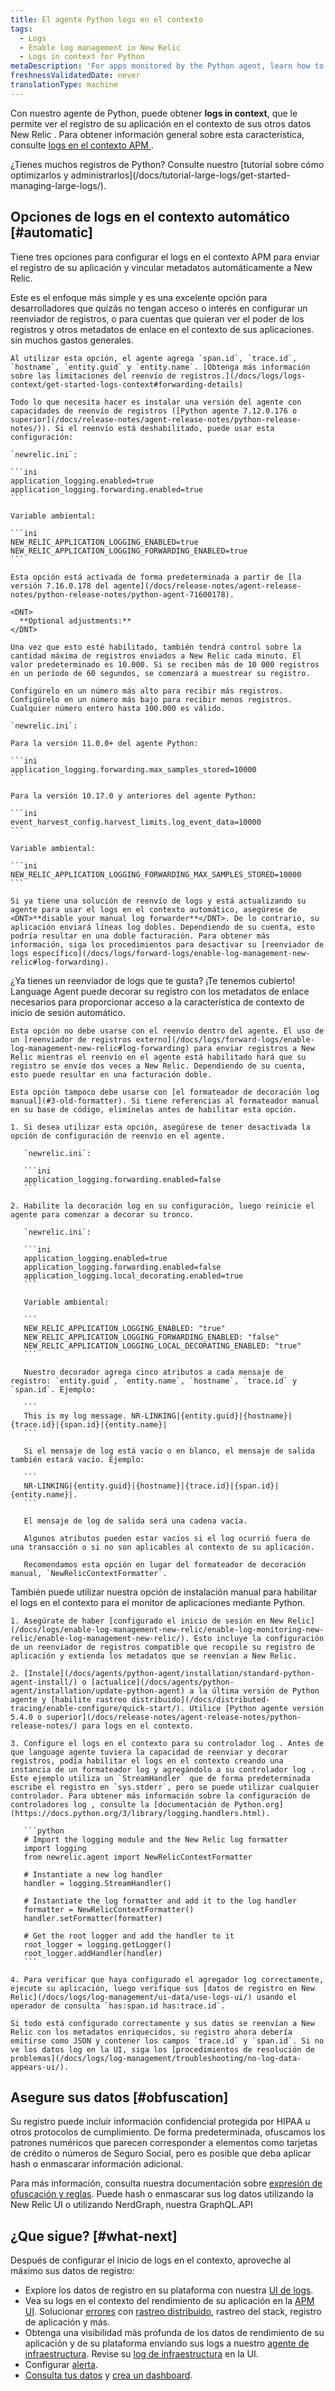 ```yaml
---
title: El agente Python logs en el contexto
tags:
  - Logs
  - Enable log management in New Relic
  - Logs in context for Python
metaDescription: 'For apps monitored by the Python agent, learn how to link log data with related data across the rest of the New Relic platform.'
freshnessValidatedDate: never
translationType: machine
---
```


Con nuestro <InlinePopover type="apm" />agente de Python, puede obtener <DNT>**logs in context**</DNT>, que le permite ver el registro de su aplicación en el contexto de sus otros datos New Relic . Para obtener información general sobre esta característica, consulte [logs en el contexto APM ](/docs/apm/new-relic-apm/getting-started/get-started-logs-context).

<Callout variant="tip">
  ¿Tienes muchos registros de Python? Consulte nuestro [tutorial sobre cómo optimizarlos y administrarlos](/docs/tutorial-large-logs/get-started-managing-large-logs/).
</Callout>

## Opciones de logs en el contexto automático [#automatic]

Tiene tres opciones para configurar el logs en el contexto APM para enviar el registro de su aplicación y vincular metadatos automáticamente a New Relic.

<CollapserGroup>
  <Collapser id="1-agent" title="Opción 1 (la más simple): deja que el agente decore y reenvíe tu registro.">
    Este es el enfoque más simple y es una excelente opción para desarrolladores que quizás no tengan acceso o interés en configurar un reenviador de registros, o para cuentas que quieran ver el poder de los registros y otros metadatos de enlace en el contexto de sus aplicaciones. sin muchos gastos generales.

    Al utilizar esta opción, el agente agrega `span.id`, `trace.id`, `hostname`, `entity.guid` y `entity.name`. [Obtenga más información sobre las limitaciones del reenvío de registros.](/docs/logs/logs-context/get-started-logs-context#forwarding-details)

    Todo lo que necesita hacer es instalar una versión del agente con capacidades de reenvío de registros ([Python agente 7.12.0.176 o superior](/docs/release-notes/agent-release-notes/python-release-notes/)). Si el reenvío está deshabilitado, puede usar esta configuración:

    `newrelic.ini`:

    ```ini
    application_logging.enabled=true
    application_logging.forwarding.enabled=true
    ```

    Variable ambiental:

    ```ini
    NEW_RELIC_APPLICATION_LOGGING_ENABLED=true
    NEW_RELIC_APPLICATION_LOGGING_FORWARDING_ENABLED=true
    ```

    Esta opción está activada de forma predeterminada a partir de [la versión 7.16.0.178 del agente](/docs/release-notes/agent-release-notes/python-release-notes/python-agent-71600178).

    <DNT>
      **Optional adjustments:**
    </DNT>

    Una vez que esto esté habilitado, también tendrá control sobre la cantidad máxima de registros enviados a New Relic cada minuto. El valor predeterminado es 10.000. Si se reciben más de 10 000 registros en un período de 60 segundos, se comenzará a muestrear su registro.

    Configúrelo en un número más alto para recibir más registros. Configúrelo en un número más bajo para recibir menos registros. Cualquier número entero hasta 100.000 es válido.

    `newrelic.ini`:

    Para la versión 11.0.0+ del agente Python:

    ```ini
    application_logging.forwarding.max_samples_stored=10000
    ```

    Para la versión 10.17.0 y anteriores del agente Python:

    ```ini
    event_harvest_config.harvest_limits.log_event_data=10000
    ```

    Variable ambiental:

    ```ini
    NEW_RELIC_APPLICATION_LOGGING_FORWARDING_MAX_SAMPLES_STORED=10000
    ```

    Si ya tiene una solución de reenvío de logs y está actualizando su agente para usar el logs en el contexto automático, asegúrese de <DNT>**disable your manual log forwarder**</DNT>. De lo contrario, su aplicación enviará líneas log dobles. Dependiendo de su cuenta, esto podría resultar en una doble facturación. Para obtener más información, siga los procedimientos para desactivar su [reenviador de logs específico](/docs/logs/forward-logs/enable-log-management-new-relic#log-forwarding).
  </Collapser>

  <Collapser id="2-decorate" title="Opción 2: deja que el agente decore tu tronco.">
    ¿Ya tienes un reenviador de logs que te gusta? ¡Te tenemos cubierto! Language Agent puede decorar su registro con los metadatos de enlace necesarios para proporcionar acceso a la característica de contexto de inicio de sesión automático.

    Esta opción no debe usarse con el reenvío dentro del agente. El uso de un [reenviador de registros externo](/docs/logs/forward-logs/enable-log-management-new-relic#log-forwarding) para enviar registros a New Relic mientras el reenvío en el agente está habilitado hará que su registro se envíe dos veces a New Relic. Dependiendo de su cuenta, esto puede resultar en una facturación doble.

    Esta opción tampoco debe usarse con [el formateador de decoración log manual](#3-old-formatter). Si tiene referencias al formateador manual en su base de código, elimínelas antes de habilitar esta opción.

    1. Si desea utilizar esta opción, asegúrese de tener desactivada la opción de configuración de reenvío en el agente.

       `newrelic.ini`:

       ```ini
       application_logging.forwarding.enabled=false
       ```

    2. Habilite la decoración log en su configuración, luego reinicie el agente para comenzar a decorar su tronco.

       `newrelic.ini`:

       ```ini
       application_logging.enabled=true
       application_logging.forwarding.enabled=false
       application_logging.local_decorating.enabled=true
       ```

       Variable ambiental:

       ```
       NEW_RELIC_APPLICATION_LOGGING_ENABLED: "true"
       NEW_RELIC_APPLICATION_LOGGING_FORWARDING_ENABLED: "false"
       NEW_RELIC_APPLICATION_LOGGING_LOCAL_DECORATING_ENABLED: "true"
       ```

       Nuestro decorador agrega cinco atributos a cada mensaje de registro: `entity.guid`, `entity.name`, `hostname`, `trace.id` y `span.id`. Ejemplo:

       ```
       This is my log message. NR-LINKING|{entity.guid}|{hostname}|{trace.id}|{span.id}|{entity.name}|
       ```

       Si el mensaje de log está vacío o en blanco, el mensaje de salida también estará vacío. Ejemplo:

       ```
       NR-LINKING|{entity.guid}|{hostname}|{trace.id}|{span.id}|{entity.name}|.
       ```

       El mensaje de log de salida será una cadena vacía.

       Algunos atributos pueden estar vacíos si el log ocurrió fuera de una transacción o si no son aplicables al contexto de su aplicación.

       Recomendamos esta opción en lugar del formateador de decoración manual, `NewRelicContextFormatter`.
  </Collapser>

  <Collapser id="3-old-formatter" title="Opción 3: utilizar el proceso manual para reenviar y decorar el registro.">
    También puede utilizar nuestra opción de instalación manual para habilitar el logs en el contexto para el monitor de aplicaciones <InlinePopover type="apm" />mediante Python.

    1. Asegúrate de haber [configurado el inicio de sesión en New Relic](/docs/logs/enable-log-management-new-relic/enable-log-monitoring-new-relic/enable-log-management-new-relic/). Esto incluye la configuración de un reenviador de registros compatible que recopile su registro de aplicación y extienda los metadatos que se reenvían a New Relic.

    2. [Instale](/docs/agents/python-agent/installation/standard-python-agent-install/) o [actualice](/docs/agents/python-agent/installation/update-python-agent) a la última versión de Python agente y [habilite rastreo distribuido](/docs/distributed-tracing/enable-configure/quick-start/). Utilice [Python agente versión 5.4.0 o superior](/docs/release-notes/agent-release-notes/python-release-notes/) para logs en el contexto.

    3. Configure el logs en el contexto para su controlador log . Antes de que language agente tuviera la capacidad de reenviar y decorar registros, podía habilitar el logs en el contexto creando una instancia de un formateador log y agregándolo a su controlador log . Este ejemplo utiliza un `StreamHandler` que de forma predeterminada escribe el registro en `sys.stderr`, pero se puede utilizar cualquier controlador. Para obtener más información sobre la configuración de controladores log , consulte la [documentación de Python.org](https://docs.python.org/3/library/logging.handlers.html).

       ```python
       # Import the logging module and the New Relic log formatter
       import logging
       from newrelic.agent import NewRelicContextFormatter

       # Instantiate a new log handler
       handler = logging.StreamHandler()

       # Instantiate the log formatter and add it to the log handler
       formatter = NewRelicContextFormatter()
       handler.setFormatter(formatter)

       # Get the root logger and add the handler to it
       root_logger = logging.getLogger()
       root_logger.addHandler(handler)
       ```

    4. Para verificar que haya configurado el agregador log correctamente, ejecute su aplicación, luego verifique sus [datos de registro en New Relic](/docs/logs/log-management/ui-data/use-logs-ui/) usando el operador de consulta `has:span.id has:trace.id`.

    Si todo está configurado correctamente y sus datos se reenvían a New Relic con los metadatos enriquecidos, su registro ahora debería emitirse como JSON y contener los campos `trace.id` y `span.id`. Si no ve los datos log en la UI, siga los [procedimientos de resolución de problemas](/docs/logs/log-management/troubleshooting/no-log-data-appears-ui/).
  </Collapser>
</CollapserGroup>

<InstallFeedback />

## Asegure sus datos [#obfuscation]

Su registro puede incluir información confidencial protegida por HIPAA u otros protocolos de cumplimiento. De forma predeterminada, ofuscamos los patrones numéricos que parecen corresponder a elementos como tarjetas de crédito o números de Seguro Social, pero es posible que deba aplicar hash o enmascarar información adicional.

Para más información, consulta nuestra documentación sobre [expresión de ofuscación y reglas](/docs/logs/ui-data/obfuscation-ui/). Puede hash o enmascarar sus log datos utilizando la New Relic UI o utilizando NerdGraph, nuestra GraphQL.API

## ¿Que sigue? [#what-next]

Después de configurar el inicio de <InlinePopover type="apm" />logs en el contexto, aproveche al máximo sus datos de registro:

* Explore los datos de registro en su plataforma con nuestra [UI de logs](/docs/logs/log-management/ui-data/use-logs-ui/).
* Vea su logs en el contexto del rendimiento de su aplicación en la [APM UI](/docs/logs/log-management/ui-data/use-logs-ui/#links). Solucionar [errores](/docs/apm/apm-ui-pages/error-analytics/errors-page-find-fix-verify-problems/) con [rastreo distribuido](/docs/apm/distributed-tracing/ui-data/understand-use-distributed-tracing-data), rastreo del stack, registro de aplicación y más.
* Obtenga una visibilidad más profunda de los datos de rendimiento de su aplicación y de su plataforma enviando sus logs a nuestro [agente de infraestructura](/docs/logs/enable-log-management-new-relic/enable-log-monitoring-new-relic/forward-your-logs-using-infrastructure-agent/). Revise su [log de infraestructura](/docs/logs/log-management/ui-data/use-logs-ui/#links) en la UI.
* Configurar [alerta](/docs/alerts-applied-intelligence/new-relic-alerts/alert-conditions/create-alert-conditions/).
* [Consulta tus datos](/docs/query-your-data/explore-query-data/get-started/introduction-querying-new-relic-data/) y [crea un dashboard](/docs/query-your-data/explore-query-data/dashboards/introduction-dashboards/).